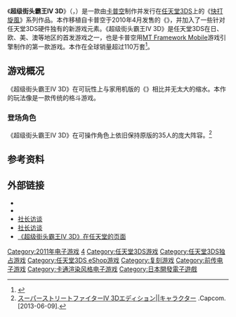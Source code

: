 {{noteTA
| G1=Games
}}
{{Infobox video game
| title = 超级街头霸王IV 3D
| image = File:Super Street Fighter 4 3D cover.jpg
| caption = 日本版遊戲封面
| developer = [[Dimps|Dimps]]，[[卡普空|卡普空]]
| publisher = 卡普空<br>澳洲任天堂（大洋洲）
| producer =
| designer = [[小野義德|小野義德]]
| artist = 池野大悟
| composer = [[深澤秀行|深澤秀行]]
| series = [[快打旋風系列|快打旋風系列]]
| engine = [[MT_Framework|MT Framework Mobile]]
| platforms = [[任天堂3DS|任天堂3DS]]
| released = '''实体版'''{{Vgrelease|JP|2011年2月26日<ref name="RelDates">{{cite web |author=Search: |url=http://www.gamefaqs.com/3ds/997808-super-street-fighter-iv-3d-edition/data |title=Super Street Fighter IV: 3D Edition Release Information for 3DS |publisher=GameFAQs |date= |accessdate=2011-03-23 |archive-date=2016-12-06 |archive-url=https://web.archive.org/web/20161206020208/http://www.gamefaqs.com/3ds/997808-super-street-fighter-iv-3d-edition/data |dead-url=no }}</ref>|EU|2011年3月25日<ref name="RelDates" />|NA|2011年3月27日<ref name="RelDates" />|AU|2011年3月31日<ref name="RelDates" />}}'''下载版'''{{Vgrelease|JP|2013年9月19日}}
| genre = [[格鬥遊戲|格鬥]]
| modes = [[单人游戏|单人]]，[[多人游戏|多人对战]]（2人，1～6人观战）
}}

《'''超级街头霸王IV 3D'''》（{{lang-ja|スーパーストリートファイターIV 3Dエディション}}，{{lang-en|''Super Street Fighter IV: 3D Edition''}}）是一款由[[卡普空|卡普空]]制作并发行在[[任天堂3DS|任天堂3DS]]上的《[[快打旋風系列|快打旋風]]》系列作品。本作移植自卡普空于2010年4月发售的《{{le|超级街头霸王IV|Super Street Fighter IV}}》，并加入了一些针对任天堂3DS硬件独有的新游戏元素。《超级街头霸王IV 3D》是任天堂3DS在日、欧、美、澳等地区的首发游戏之一，也是卡普空用[[MT_Framework|MT Framework Mobile]]游戏引擎制作的第一款游戏。本作在全球销量超过110万套<ref>{{Cite web |url=http://www.capcom.co.jp/ir/business/million.html |title=存档副本 |access-date=2013-04-10 |archive-date=2020-11-16 |archive-url=https://web.archive.org/web/20201116073355/http://www.capcom.co.jp/ir/business/million.html |dead-url=no }}</ref>。

== 游戏概况 ==
《超级街头霸王IV 3D》在可玩性上与家用机版的《{{le|超级街头霸王IV|Super Street Fighter IV}}》相比并无太大的缩水。本作的玩法像是一款传统的格斗游戏。

=== 登场角色 ===
《超级街头霸王IV 3D》在可操作角色上依旧保持原版的35人的庞大阵容。<ref>[http://www.capcom.co.jp/sf4/3DS/character.html スーパーストリートファイターIV 3Dエディション||キャラクター] {{Wayback|url=http://www.capcom.co.jp/sf4/3DS/character.html |date=20170908222545 }}.Capcom.[2013-06-09].</ref>

== 参考资料 ==
{{reflist|2}}

== 外部链接 ==
* {{Official|http://www.capcom.co.jp/sf4/3DS/}}{{ja}}
* {{Official website|http://www.streetfighter.com/us/ssfiv3d}}{{en}}
* [http://www.nintendo.co.jp/3ds/interview/creators/vol5/index.html 社长访谈] {{Wayback|url=http://www.nintendo.co.jp/3ds/interview/creators/vol5/index.html |date=20210427074108 }}{{ja}}
* [http://iwataasks.nintendo.com/interviews/#/3ds/creators/4/0 社长访谈] {{Wayback|url=http://iwataasks.nintendo.com/interviews/#/3ds/creators/4/0 |date=20160927194716 }}{{en}}
* [http://www.nintendo.co.jp/3ds/software/assj/index.html 《超级街头霸王IV 3D》在任天堂的页面] {{Wayback|url=http://www.nintendo.co.jp/3ds/software/assj/index.html |date=20151021082837 }}{{ja}}

{{街头霸王系列}}

{{DEFAULTSORT:Super Street Fighter IV, 3D Edition}}
[[Category:2011年电子游戏|Category:2011年电子游戏]]
[[Category:街头霸王系列电子游戏|4]]
[[Category:任天堂3DS游戏|Category:任天堂3DS游戏]]
[[Category:任天堂3DS独占游戏|Category:任天堂3DS独占游戏]]
[[Category:任天堂3DS_eShop游戏|Category:任天堂3DS eShop游戏]]
[[Category:复刻游戏|Category:复刻游戏]]
[[Category:前传电子游戏|Category:前传电子游戏]]

[[Category:卡通渲染风格电子游戏|Category:卡通渲染风格电子游戏]]
[[Category:日本開發電子遊戲|Category:日本開發電子遊戲]]